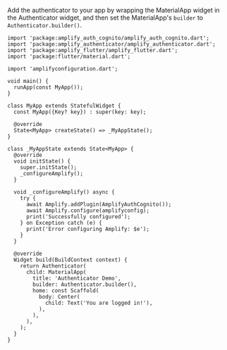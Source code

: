 Add the authenticator to your app by wrapping the MaterialApp widget in the Authenticator widget, and then set the MaterialApp's `builder` to `Authenticator.builder()`.

```dart{38,41}
import 'package:amplify_auth_cognito/amplify_auth_cognito.dart';
import 'package:amplify_authenticator/amplify_authenticator.dart';
import 'package:amplify_flutter/amplify_flutter.dart';
import 'package:flutter/material.dart';

import 'amplifyconfiguration.dart';

void main() {
  runApp(const MyApp());
}

class MyApp extends StatefulWidget {
  const MyApp({Key? key}) : super(key: key);

  @override
  State<MyApp> createState() => _MyAppState();
}

class _MyAppState extends State<MyApp> {
  @override
  void initState() {
    super.initState();
    _configureAmplify();
  }

  void _configureAmplify() async {
    try {
      await Amplify.addPlugin(AmplifyAuthCognito());
      await Amplify.configure(amplifyconfig);
      print('Successfully configured');
    } on Exception catch (e) {
      print('Error configuring Amplify: $e');
    }
  }

  @override
  Widget build(BuildContext context) {
    return Authenticator(
      child: MaterialApp(
        title: 'Authenticator Demo',
        builder: Authenticator.builder(),
        home: const Scaffold(
          body: Center(
            child: Text('You are logged in!'),
          ),
        ),
      ),
    );
  }
}
```
